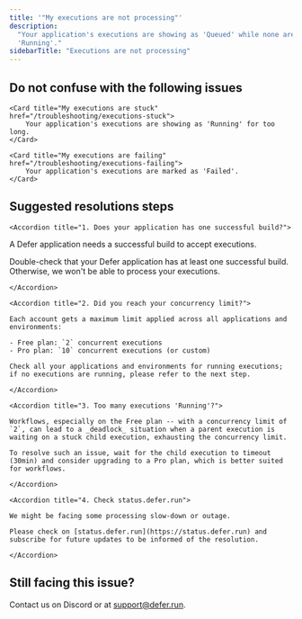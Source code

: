 ```yaml
---
title: '"My executions are not processing"'
description:
  "Your application's executions are showing as 'Queued' while none are
  'Running'."
sidebarTitle: "Executions are not processing"
---
```


## Do not confuse with the following issues

<CardGroup cols={2}>

    <Card title="My executions are stuck" href="/troubleshooting/executions-stuck">
        Your application's executions are showing as 'Running' for too long.
    </Card>

    <Card title="My executions are failing" href="/troubleshooting/executions-failing">
        Your application's executions are marked as 'Failed'.
    </Card>

</CardGroup>

## Suggested resolutions steps

<AccordionGroup>

    <Accordion title="1. Does your application has one successful build?">

A Defer application needs a successful build to accept executions.

Double-check that your Defer application has at least one successful build.
Otherwise, we won't be able to process your executions.

    </Accordion>

    <Accordion title="2. Did you reach your concurrency limit?">

    Each account gets a maximum limit applied across all applications and environments:

    - Free plan: `2` concurrent executions
    - Pro plan: `10` concurrent executions (or custom)

    Check all your applications and environments for running executions; if no executions are running, please refer to the next step.

    </Accordion>

    <Accordion title="3. Too many executions 'Running'?">

    Workflows, especially on the Free plan -- with a concurrency limit of `2`, can lead to a _deadlock_ situation when a parent execution is waiting on a stuck child execution, exhausting the concurrency limit.

    To resolve such an issue, wait for the child execution to timeout (30min) and consider upgrading to a Pro plan, which is better suited for workflows.

    </Accordion>

    <Accordion title="4. Check status.defer.run">

    We might be facing some processing slow-down or outage.

    Please check on [status.defer.run](https://status.defer.run) and subscribe for future updates to be informed of the resolution.

    </Accordion>

</AccordionGroup>

## Still facing this issue?

Contact us on Discord or at support@defer.run.

<script src="https://status.defer.run/embed/script.js"></script>
